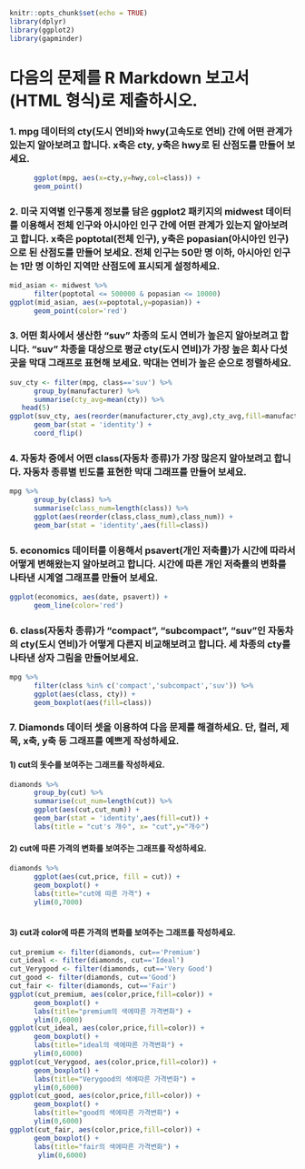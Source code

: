 ```r
knitr::opts_chunk$set(echo = TRUE)
library(dplyr)
library(ggplot2)
library(gapminder)
```
# 다음의 문제를 R Markdown 보고서(HTML 형식)로 제출하시오.
### 1. mpg 데이터의 cty(도시 연비)와 hwy(고속도로 연비) 간에 어떤 관계가 있는지 알아보려고 합니다. x축은 cty, y축은 hwy로 된 산점도를 만들어 보세요.
```r
      ggplot(mpg, aes(x=cty,y=hwy,col=class)) +
      geom_point()
```

### 2. 미국 지역별 인구통계 정보를 담은 ggplot2 패키지의 midwest 데이터를 이용해서 전체 인구와 아시아인 인구 간에 어떤 관계가 있는지 알아보려고 합니다. x축은 poptotal(전체 인구), y축은 popasian(아시아인 인구)으로 된 산점도를 만들어 보세요. 전체 인구는 50만 명 이하, 아시아인 인구는 1만 명 이하인 지역만 산점도에 표시되게 설정하세요.
```r
mid_asian <- midwest %>%
      filter(poptotal <= 500000 & popasian <= 10000) 
ggplot(mid_asian, aes(x=poptotal,y=popasian)) +
      geom_point(color='red')
```

### 3. 어떤 회사에서 생산한 "suv" 차종의 도시 연비가 높은지 알아보려고 합니다. "suv" 차종을 대상으로 평균 cty(도시 연비)가 가장 높은 회사 다섯 곳을 막대 그래프로 표현해 보세요. 막대는 연비가 높은 순으로 정렬하세요. 
```r
suv_cty <- filter(mpg, class=='suv') %>%
      group_by(manufacturer) %>%
      summarise(cty_avg=mean(cty)) %>%
   head(5)
ggplot(suv_cty, aes(reorder(manufacturer,cty_avg),cty_avg,fill=manufacturer)) +
      geom_bar(stat = 'identity') +
      coord_flip()
```

### 4. 자동차 중에서 어떤 class(자동차 종류)가 가장 많은지 알아보려고 합니다. 자동차 종류별 빈도를 표현한 막대 그래프를 만들어 보세요.
```r
mpg %>%
      group_by(class) %>%
      summarise(class_num=length(class)) %>%
      ggplot(aes(reorder(class,class_num),class_num)) +
      geom_bar(stat = 'identity',aes(fill=class))

```

### 5. economics 데이터를 이용해서 psavert(개인 저축률)가 시간에 따라서 어떻게 변해왔는지 알아보려고 합니다. 시간에 따른 개인 저축률의 변화를 나타낸 시계열 그래프를 만들어 보세요.
```r
ggplot(economics, aes(date, psavert)) +
      geom_line(color='red')
```

### 6. class(자동차 종류)가 "compact", "subcompact", "suv"인 자동차의 cty(도시 연비)가 어떻게 다른지 비교해보려고 합니다. 세 차종의 cty를 나타낸 상자 그림을 만들어보세요.
```r
mpg %>%
      filter(class %in% c('compact','subcompact','suv')) %>%
      ggplot(aes(class, cty)) +
      geom_boxplot(aes(fill=class))
```

### 7. Diamonds 데이터 셋을 이용하여 다음 문제를 해결하세요. 단, 컬러, 제목, x축, y축 등 그래프를 예쁘게 작성하세요.

#### 1) cut의 돗수를 보여주는 그래프를 작성하세요.
```r
diamonds %>%
      group_by(cut) %>%
      summarise(cut_num=length(cut)) %>%
      ggplot(aes(cut,cut_num)) +
      geom_bar(stat = 'identity',aes(fill=cut)) +
      labs(title = "cut's 개수", x= "cut",y="개수") 
```

#### 2) cut에 따른 가격의 변화를 보여주는 그래프를 작성하세요.
```r
diamonds %>%
      ggplot(aes(cut,price, fill = cut)) +
      geom_boxplot() +
      labs(title="cut에 따른 가격") +
      ylim(0,7000)
            
```

#### 3) cut과 color에 따른 가격의 변화를 보여주는 그래프를 작성하세요.
```r
cut_premium <- filter(diamonds, cut=='Premium')
cut_ideal <- filter(diamonds, cut=='Ideal')
cut_Verygood <- filter(diamonds, cut=='Very Good')
cut_good <- filter(diamonds, cut=='Good')
cut_fair <- filter(diamonds, cut=='Fair')
ggplot(cut_premium, aes(color,price,fill=color)) +
      geom_boxplot() +
      labs(title="premium의 색에따른 가격변화") +
      ylim(0,6000)
ggplot(cut_ideal, aes(color,price,fill=color)) +
      geom_boxplot() +
      labs(title="ideal의 색에따른 가격변화") +
      ylim(0,6000)
ggplot(cut_Verygood, aes(color,price,fill=color)) +
      geom_boxplot() +
      labs(title="Verygood의 색에따른 가격변화") +
      ylim(0,6000)
ggplot(cut_good, aes(color,price,fill=color)) +
      geom_boxplot() +
      labs(title="good의 색에따른 가격변화") +
      ylim(0,6000)
ggplot(cut_fair, aes(color,price,fill=color)) +
      geom_boxplot() +
      labs(title="fair의 색에따른 가격변화") +
       ylim(0,6000)



```
